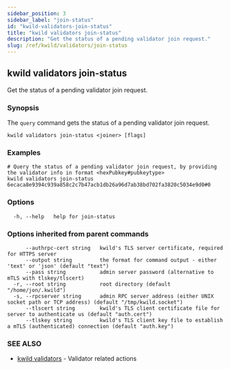 ```yaml
---
sidebar_position: 3
sidebar_label: "join-status"
id: "kwild-validators-join-status"
title: "kwild validators join-status"
description: "Get the status of a pending validator join request."
slug: /ref/kwild/validators/join-status
---
```


## kwild validators join-status

Get the status of a pending validator join request.

### Synopsis

The `query` command gets the status of a pending validator join request.

```
kwild validators join-status <joiner> [flags]
```

### Examples

```
# Query the status of a pending validator join request, by providing the validator info in format <hexPubkey#pubkeytype>
kwild validators join-status 6ecaca8e9394c939a858c2c7b47acb1db26a96d7ab38bd702fa3820c5034e9d0#0
```

### Options

```
  -h, --help   help for join-status
```

### Options inherited from parent commands

```
      --authrpc-cert string   kwild's TLS server certificate, required for HTTPS server
      --output string         the format for command output - either 'text' or 'json' (default "text")
      --pass string           admin server password (alternative to mTLS with tlskey/tlscert)
  -r, --root string           root directory (default "/home/jon/.kwild")
  -s, --rpcserver string      admin RPC server address (either UNIX socket path or TCP address) (default "/tmp/kwild.socket")
      --tlscert string        kwild's TLS client certificate file for server to authenticate us (default "auth.cert")
      --tlskey string         kwild's TLS client key file to establish a mTLS (authenticated) connection (default "auth.key")
```

### SEE ALSO

* [kwild validators](/docs/ref/kwild/validators)	 - Validator related actions

